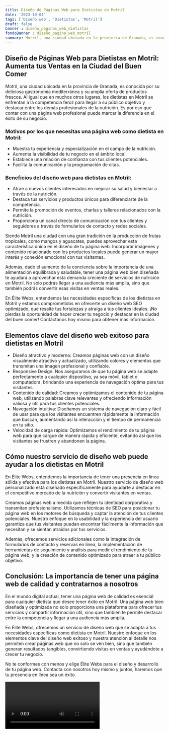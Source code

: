 ```yaml
---
title: Diseño de Páginas Web para Dietistas en Motril
date: '2023-10-04'
tags: ['Diseño web', 'Dietistas', 'Motril']
draft: false
banner : diseño_paginas_web_dietistas
fondoBanner : diseño_pagina_web_motril
summary: Motril, una ciudad ubicada en la provincia de Granada, es conocida por su deliciosa gastronomía mediterránea y su amplia oferta de productos frescos. Al igual que en muchos otros lugares, los dietistas en Motril se enfrentan a la competencia feroz para llegar a su público objetivo y destacar entre los demás profesionales de la nutrición. Es por eso que contar con una página web profesional puede marcar la diferencia en el éxito de su negocio.
---
```


## Diseño de Páginas Web para Dietistas en Motril: Aumenta tus Ventas en la Ciudad del Buen Comer

Motril, una ciudad ubicada en la provincia de Granada, es conocida por su deliciosa gastronomía mediterránea y su amplia oferta de productos frescos. Al igual que en muchos otros lugares, los dietistas en Motril se enfrentan a la competencia feroz para llegar a su público objetivo y destacar entre los demás profesionales de la nutrición. Es por eso que contar con una página web profesional puede marcar la diferencia en el éxito de su negocio.

### Motivos por los que necesitas una página web como dietista en Motril:
* Muestra tu experiencia y especialización en el campo de la nutrición.
* Aumenta la visibilidad de tu negocio en el ámbito local.
* Establece una relación de confianza con tus clientes potenciales.
* Facilita la comunicación y la programación de citas.

### Beneficios del diseño web para dietistas en Motril:
* Atrae a nuevos clientes interesados ​​en mejorar su salud y bienestar a través de la nutrición.
* Destaca tus servicios y productos únicos para diferenciarte de la competencia.
* Permite la promoción de eventos, charlas y talleres relacionados con la nutrición.
* Proporciona un canal directo de comunicación con tus clientes y seguidores a través de formularios de contacto y redes sociales.

Siendo Motril una ciudad con una gran tradición en la producción de frutas tropicales, como mangos y aguacates, puedes aprovechar esta característica única en el diseño de tu página web. Incorporar imágenes y contenido relacionado con los productos locales puede generar un mayor interés y conexión emocional con tus visitantes.

Además, dado el aumento de la conciencia sobre la importancia de una alimentación equilibrada y saludable, tener una página web bien diseñada te ayudará a aprovechar esta demanda creciente de servicios de nutrición en Motril. No solo podrás llegar a una audiencia más amplia, sino que también podrás convertir esas visitas en ventas reales.

En Élite Webs, entendemos las necesidades específicas de los dietistas en Motril y estamos comprometidos en ofrecerte un diseño web SEO optimizado, que resalte tus fortalezas y atraiga a tus clientes ideales. ¡No pierdas la oportunidad de hacer crecer tu negocio y destacar en la ciudad del buen comer! Contáctanos hoy mismo para obtener más información.

<GifSeo />

<Cta />

## Elementos clave del diseño web exitoso para dietistas en Motril

- Diseño atractivo y moderno: Creamos páginas web con un diseño visualmente atractivo y actualizado, utilizando colores y elementos que transmitan una imagen profesional y confiable.
- Responsive Design: Nos aseguramos de que tu página web se adapte perfectamente a cualquier dispositivo, ya sea móvil, tablet o computadora, brindando una experiencia de navegación óptima para tus visitantes.
- Contenido de calidad: Creamos y optimizamos el contenido de tu página web, utilizando palabras clave relevantes y ofreciendo información valiosa y útil para tus clientes potenciales.
- Navegación intuitiva: Diseñamos un sistema de navegación claro y fácil de usar para que los visitantes encuentren rápidamente la información que buscan, aumentando así la interacción y el tiempo de permanencia en tu sitio.
- Velocidad de carga rápida: Optimizamos el rendimiento de tu página web para que cargue de manera rápida y eficiente, evitando así que los visitantes se frustren y abandonen la página.

## Cómo nuestro servicio de diseño web puede ayudar a los dietistas en Motril

En Élite Webs, entendemos la importancia de tener una presencia en línea sólida y efectiva para los dietistas en Motril. Nuestro servicio de diseño web personalizado está diseñado específicamente para ayudarte a destacar en el competitivo mercado de la nutrición y convertir visitantes en ventas.

Creamos páginas web a medida que reflejen tu identidad corporativa y transmitan profesionalismo. Utilizamos técnicas de SEO para posicionar tu página web en los motores de búsqueda y captar la atención de tus clientes potenciales. Nuestro enfoque en la usabilidad y la experiencia del usuario garantiza que tus visitantes puedan encontrar fácilmente la información que necesitan y se sientan atraídos por tus servicios.

Además, ofrecemos servicios adicionales como la integración de formularios de contacto y reservas en línea, la implementación de herramientas de seguimiento y análisis para medir el rendimiento de tu página web, y la creación de contenido optimizado para atraer a tu público objetivo.

## Conclusión: La importancia de tener una página web de calidad y contratarnos a nosotros

En el mundo digital actual, tener una página web de calidad es esencial para cualquier dietista que desee tener éxito en Motril. Una página web bien diseñada y optimizada no solo proporciona una plataforma para ofrecer tus servicios y compartir información útil, sino que también te permite destacar entre la competencia y llegar a una audiencia más amplia.

En Élite Webs, ofrecemos un servicio de diseño web que se adapta a tus necesidades específicas como dietista en Motril. Nuestro enfoque en los elementos clave del diseño web exitoso y nuestra atención al detalle nos permiten crear páginas web que no solo se ven bien, sino que también generan resultados tangibles, convirtiendo visitas en ventas y ayudándote a crecer tu negocio.

No te conformes con menos y elige Élite Webs para el diseño y desarrollo de tu página web. Contacta con nosotros hoy mismo y juntos, haremos que tu presencia en línea sea un éxito.

<Video />

<CtaBot job='Dietistas' city='Motril'/>

<Gmaps query='Motril+españa+maps' />